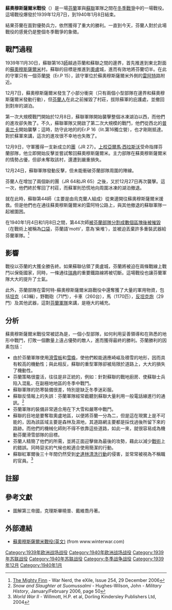 {{FixBunching|beg}}
{{Infobox Military Conflict
|conflict=蘇奧穆斯薩爾米戰役
|image=[[File:Battle_suomussalmi.jpg|300px]]
|caption=
|partof=[[冬季戰爭|冬季戰爭]]
|date=1939年12月7日 - 1940年1月8日 
|place=[[芬蘭|芬蘭]][[蘇奧穆斯薩爾米|蘇奧穆斯薩爾米]]
|result=芬蘭決定性勝利
|combatant1=[[File:Flag_of_Finland.svg|25px]][[芬蘭|芬蘭]]
|combatant2=[[File:Flag_of_the_Soviet_Union_1923.svg|25px]][[蘇聯|蘇聯]]
|commander1=[[亞爾馬·西拉斯沃|亞爾馬·西拉斯沃]]
|commander2=Ivan Dashitsev
|strength1=三個團及一個獨立營（共11,000人）
|strength2=兩個師和一個坦克旅（共約45,000人–50,000人）
|casualties1=350-900人戰死<br>600-1,770人受傷以及70人失蹤<ref>Trotter, William; "A Frozen Hell: The Russo-Finnish War of 1939–1940", Algonquin Books, 2000</ref><ref>[http://www.winterwar.com/Battles/Suomussalmi.htm The Battle of Suomussalmi, 8 - 30 December 1939 , part 1]</ref>
|casualties2=13,000-27,500人戰死或失蹤<ref>{{fi icon}}{{ru icon}} [http://heninen.net/raatteentie/joukkoviesti/ks2004-2_f.htm Suomalaiset ja venäläiset tutkijat etsivät yhdessä totuutta talvisodasta]</ref><br>2,100人被俘<br>43輛坦克被摧毀
}}
{{FixBunching|mid}}
{{Campaignbox Winter War}}
{{FixBunching|end}}

'''蘇奧穆斯薩爾米戰役'''（{{lang-fi|Suomussalmen taistelu}}）是一場[[芬蘭|芬蘭]]軍與[[蘇聯|蘇聯]]軍隊之間在[[冬季戰爭|冬季戰爭]]中的一場戰役。這場戰役爆發於1939年12月7日，到1940年1月8日結束。

結果芬蘭在面對優勢兵力，依然獲得了重大的勝利。一直到今天，芬蘭人對於此場戰役的感覺仍是整個冬季戰爭的象徵。

==戰鬥過程==
1939年11月30日，蘇聯第163[[師_(軍事)|師]]越過芬蘭和蘇聯之間的邊界，首先推進到東北對面的[[蘇奧穆斯薩爾米|蘇奧穆斯薩爾米]]村。蘇聯的目標是推進到[[奧盧|奧盧]]城，進而有效地將芬蘭切半。在此的守軍只有一個芬蘭[[營|營]]（Er.P 15），該守軍位於蘇奧穆斯薩爾米外側的[[雷阿特|雷阿特]]路附近。

12月7日，蘇奧穆斯薩爾米發生了小部分衝突（只有兩個小型部隊在邊界和蘇奧穆斯薩爾米發動行動），但[[芬蘭人|芬蘭人]]在此之前摧毀了村莊，拔除蘇軍的庇護處，並撤回到對岸的湖泊。

第一次大規模戰鬥開始於12月8日，蘇聯軍隊開始襲擊整個冰凍湖泊以西，而他們的進攻卻失敗了。不久，蘇聯軍隊又開啟了第二次大規模的戰鬥，他們從西北的[[普奥兰卡|普奥兰卡]]開始襲擊；這時，防守此地的的Er.P 16（lit.第16獨立營），也才剛剛抵達。對於蘇軍來講，這次的進攻很不幸地也失敗了。

12月9日，守軍獲得一支新成立的[[團_(軍隊)|團]]（JR 27）。[[上校|上校]][[亞爾馬·西拉斯沃|亞爾馬·西拉斯沃]]受命指揮芬蘭部隊，他立即開始反擊並嘗試奪回蘇奧穆斯薩爾米。主力部隊在蘇奧穆斯薩爾米的情勢占優，但卻未奪取該村，還遭到嚴重損失。

12月24日，蘇聯軍隊發動反擊，但未能衝破芬蘭部隊周圍的陣線。

芬蘭人在增加了兩個新的團（JR 64和JR 65）之後，又於12月27日再次襲擊。這一次，他們終於奪回了村莊，而蘇軍則恐慌地向周圍冰凍的湖泊撤退。

就在此時，蘇聯第44師（主要是由烏克蘭人組成）從東邊開往蘇奧穆斯薩爾米援救。但是他們也在通往蘇奧穆斯薩爾米的雷阿特公路上，與其他撤退的蘇聯軍隊一起被圍困。

在1940年1月4日和1月8日之間，第44次師[[雷阿特道戰役|被芬蘭部隊分割成數個區塊後被摧毀]]（在戰術上被稱為[[口袋_(軍事)|口袋]]，芬蘭語‘motti’，意為‘柴堆’），並被迫丟棄許多重裝武器給芬蘭軍隊。<ref>[http://www.exile.ru/articles/detail.php?ARTICLE_ID=8430&IBLOCK_ID=35&phrase_id=1428 The Mighty Finn] {{Wayback|url=http://www.exile.ru/articles/detail.php?ARTICLE_ID=8430&IBLOCK_ID=35&phrase_id=1428 |date=20160305003503 }} - War Nerd, the eXile, Issue 254, 29 December 2006</ref>

== 影響 ==
戰役以芬蘭的大獲全勝告終。如果蘇聯佔領了奧盧城，芬蘭將被迫在兩條戰線上戰鬥以保衛國家，同時，一條通往[[瑞典|瑞典]]的重要鐵路線將被切斷。這場戰役也讓芬蘭軍隊大大的提升了士氣。

此外，芬蘭部隊在雷阿特-蘇奧穆斯薩爾米路戰役中還奪獲了大量的軍用物資，包括[[坦克|坦克]]（43輛），野戰砲（71門），卡車（260台），馬（1170匹），[[反坦克炮|反坦克炮]]（29門）及其他武器，這對[[芬蘭軍隊|芬蘭軍隊]]來講，是極大的補充。

== 分析 ==
蘇奧穆斯薩爾米戰役常被認為是，一個小型部隊，如何利用妥善領導和在熟悉的地形中戰鬥，打敗一個數量上遠占優勢的敵人，進而獲得最終的勝利。芬蘭勝利的因素包括：

*由於芬蘭軍隊使用[[滑雪板|滑雪板]]和[[雪橇|雪橇]]，使他們較能適應崎嶇及積雪的地形，因而具有較高的機動性；與此相反，蘇聯的重型軍隊卻被局限於道路上，大大的損失了機動性。
*芬蘭策略很靈活，往往是非正統的，例如：針對蘇聯的戰地廚房、使蘇聯士兵陷入混亂、在副極地地區的冬季中戰鬥。
*蘇聯軍隊的防寒裝備很差，特別是缺乏冬季迷彩服。
*蘇聯反情報上的失誤：芬蘭軍隊經常截聽到蘇聯大量利用一般電話線進行的通訊。<ref name=Hughes-Wilson>''Snow and Slaughter at Suomussalmi'' - Hughes-Wilson, John - ''Military History'', January/February 2006, page 50</ref>
*芬蘭軍隊的裝備非常適合用在下大雪和嚴寒中戰鬥。
*蘇聯的目地是要奪取奧盧地區，以便將芬蘭一分為二，但是這在現實上是不可能的，因為該區域主要是森林及濕地，其道路網主要都是採伐過後所留下來的路跡。而他們的機械化師則不得不依靠這些道路，如此一來，就很容易成為機動芬蘭滑雪部隊的目標。
*芬蘭人精簡了他們的所需，並將正面迎擊做為最後的攻勢，藉此以減少[[戰術|戰術]]上的錯誤。同時惡劣的气候也較適合使用簡潔的行動。
*蘇聯紅軍爾後三十年間仍然受到[[大清洗#军队内的肅清|史達林清洗行動]]的侵害，並常常被視為不稱職的官員。<ref name="Willmott">''World War II'' - Willmott, H.P. et al, Dorling Kindersley Publishers Ltd, 2004</ref>

== 註腳 ==
{{reflist}}

== 參考文獻 ==
{{refbegin}}
*圖解第三帝國，克理斯畢曉普、戴維喬丹著。
{{refend}}

==外部連結==
* [http://www.winterwar.com/Battles/Suomussalmi.htm 蘇奧穆斯薩爾米戰役(英文)] {{Wayback|url=http://www.winterwar.com/Battles/Suomussalmi.htm |date=20081206111030 }} (from www.winterwar.com)

{{coord|64|53|18|N|28|53|20|E|type:city|display=title}}

[[Category:1939年欧洲战场战役|Category:1939年欧洲战场战役]]
[[Category:1940年欧洲战场战役|Category:1940年欧洲战场战役]]
[[Category:1939年苏联战役|Category:1939年苏联战役]]
[[Category:1940年苏联战役|Category:1940年苏联战役]]
[[Category:冬季战争战役|Category:冬季战争战役]]
[[Category:1939年12月|Category:1939年12月]]
[[Category:1940年1月|Category:1940年1月]]